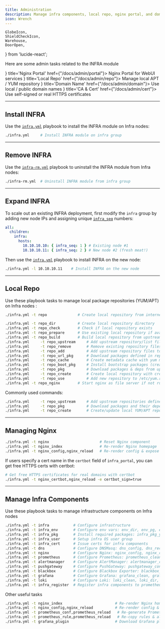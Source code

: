 ```yaml
---
title: Administration
description: Manage infra components, local repo, nginx portal, and domain names
icon: Wrench
---
```


    GlobeIcon,
    ShieldCheckIcon,
    Warehouse,
    DoorOpen,
} from 'lucide-react';

Here are some admin tasks related to the INFRA module

<Cards>
    <Card icon={<DoorOpen className="text-violet-500"/>} title='Nginx Portal' href={"/docs/admin/portal"}>
        Nginx Portal for WebUI services
    </Card>
    <Card icon={<Warehouse className="text-amber-500"/>} title='Local Repo' href={"/docs/admin/repo"}>
        Manage local APT / YUM repository
    </Card>
    <Card icon={<GlobeIcon className="text-cyan-500"/>} title='Domain Name' href={"/docs/admin/domain"}>
        Use local / public domain names
    </Card>
    <Card icon={<ShieldCheckIcon className="text-rose-500"/>} title='CA & Cert' href={"/docs/admin/cert"}>
        Use self-signed or real HTTPS certificates
    </Card>
</Cards>



------

## Install INFRA

Use the [`infra.yml`](/infra/playbook/#infrayml) playbook to install the INFRA module on Infra nodes:

```bash
./infra.yml     # Install INFRA module on infra group
```

------

## Remove INFRA

Use the [`infra-rm.yml`](/infra/playbook/#infra-rmyml) playbook to uninstall the INFRA module from Infra nodes:

```bash
./infra-rm.yml  # Uninstall INFRA module from infra group
```

------

## Expand INFRA

To scale out an existing INFRA deployment, first modify the `infra` group by adding new node IPs and assigning unique [`infra_seq`](/infra/param#infra_seq) numbers:

```yaml
all:
  children:
    infra:
      hosts:
        10.10.10.10: { infra_seq: 1 } # Existing node #1
        10.10.10.11: { infra_seq: 2 } # New node #2 (fresh meat!)
```

Then use the [`infra.yml`](/infra/playbook/#infrayml) playbook to install INFRA on the new node:

```bash
./infra.yml -l 10.10.10.11    # Install INFRA on the new node
```

------

## Local Repo

Use these playbook tasks to manage local package repositories (YUM/APT) on Infra nodes :

```bash
./infra.yml -t repo              # Create local repository from internet or offline packages

./infra.yml -t repo_dir          # Create local repository directory
./infra.yml -t repo_check        # Check if local repository exists
./infra.yml -t repo_prepare      # Use existing local repository if available
./infra.yml -t repo_build        # Build local repository from upstream if not exists
./infra.yml     -t repo_upstream     # Add upstream repository/list files
./infra.yml     -t repo_remove       # Remove existing repository files if repo_remove=true
./infra.yml     -t repo_add          # Add upstream repository files to /etc/yum.repos.d (or apt)
./infra.yml     -t repo_url_pkg      # Download packages defined in repo_url_packages
./infra.yml     -t repo_cache        # Create metadata cache with yum makecache / apt update
./infra.yml     -t repo_boot_pkg     # Install bootstrap packages (createrepo_c, yum-utils, etc)
./infra.yml     -t repo_pkg          # Download packages & deps from upstream
./infra.yml     -t repo_create       # Create local repository with createrepo_c / dpkg-dev
./infra.yml     -t repo_use          # Add new repository to /etc/yum.repos.d | apt sources
./infra.yml -t repo_nginx        # Start nginx as file server if not running
```

Commonly used commands:

```bash
./infra.yml     -t repo_upstream     # Add upstream repositories defined in repo_upstream
./infra.yml     -t repo_pkg          # Download packages and their dependencies
./infra.yml     -t repo_create       # Create/update local YUM/APT repository
```

------

## Managing Nginx

```bash
./infra.yml -t nginx                       # Reset Nginx component
./infra.yml -t nginx_index                 # Re-render Nginx homepage
./infra.yml -t nginx_config,nginx_reload   # Re-render config & expose new upstream services
```

If users specify a cert name in the `certbot` field of `infra_portal`, you can get free HTTPS certs with certbot:

```bash
# Get free HTTPS certificates for real domains with certbot
./infra.yml -t nginx_certbot,nginx_reload -e certbot_sign=true
```

------

## Manage Infra Components

Use these playbook tasks to manage infrastructure components on Infra nodes 

```bash
./infra.yml -t infra           # Configure infrastructure
./infra.yml -t infra_env       # Configure env vars: env_dir, env_pg, env_pgadmin, env_var
./infra.yml -t infra_pkg       # Install required packages: infra_pkg_yum, infra_pkg_pip
./infra.yml -t infra_user      # Setup infra OS user group
./infra.yml -t infra_cert      # Issue certs for infra components
./infra.yml -t dns             # Configure DNSMasq: dns_config, dns_record, dns_launch
./infra.yml -t nginx           # Configure Nginx: nginx_config, nginx_cert, nginx_static, nginx_launch, nginx_exporter
./infra.yml -t prometheus      # Configure Prometheus: prometheus_clean, prometheus_dir, prometheus_config, prometheus_launch, prometheus_reload
./infra.yml -t alertmanager    # Configure AlertManager: alertmanager_config, alertmanager_launch
./infra.yml -t pushgateway     # Configure PushGateway: pushgateway_config, pushgateway_launch
./infra.yml -t blackbox        # Configure Blackbox Exporter: blackbox_launch
./infra.yml -t grafana         # Configure Grafana: grafana_clean, grafana_config, grafana_plugin, grafana_launch, grafana_provision
./infra.yml -t loki            # Configure Loki: loki_clean, loki_dir, loki_config, loki_launch
./infra.yml -t infra_register  # Register infra components to prometheus
```

Other useful tasks 

```bash
./infra.yml -t nginx_index                        # Re-render Nginx homepage
./infra.yml -t nginx_config,nginx_reload          # Re-render config & expose new upstream services
./infra.yml -t prometheus_conf,prometheus_reload   # Re-generate Prometheus config & reload
./infra.yml -t prometheus_rule,prometheus_reload   # Re-copy rules & alerts, then reload
./infra.yml -t grafana_plugin                     # Download Grafana plugins (VPN might be needed)
```
